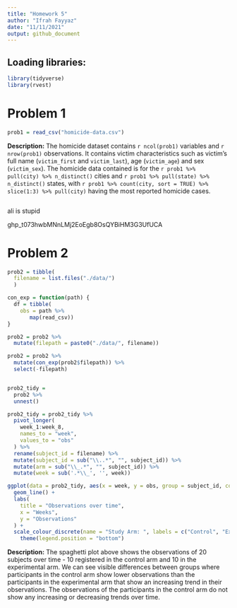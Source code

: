 ```yaml
---
title: "Homework 5"
author: "Ifrah Fayyaz"
date: "11/11/2021"
output: github_document
---
```


## Loading libraries:

```r
library(tidyverse)
library(rvest)
```


# Problem 1

```r
prob1 = read_csv("homicide-data.csv")

```

**Description:**
The homicide dataset contains ``r ncol(prob1)`` variables and ``r nrow(prob1)`` observations. It contains victim characteristics such as victim's full name (`victim_first` and `victim_last`), age (`victim_age`) and sex (`victim_sex`). The homicide data contained is for the ``r prob1 %>% pull(city) %>% n_distinct()`` cities and ``r prob1 %>% pull(state) %>% n_distinct()`` states, with ``r prob1 %>% count(city, sort = TRUE) %>% slice(1:3) %>% pull(city)`` having the most reported homicide cases. 


```r

```

ali is stupid

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

# Problem 2

```r
prob2 = tibble(
  filename = list.files("./data/")
  )

con_exp = function(path) {
  df = tibble(
    obs = path %>%
       map(read_csv))
}

prob2 = prob2 %>%
  mutate(filepath = paste0("./data/", filename)) 

prob2 = prob2 %>%
  mutate(con_exp(prob2$filepath)) %>%
  select(-filepath)


prob2_tidy = 
  prob2 %>%
  unnest() 

prob2_tidy = prob2_tidy %>%
  pivot_longer(
    week_1:week_8,
    names_to = "week",
    values_to = "obs"
  ) %>%
  rename(subject_id = filename) %>%
  mutate(subject_id = sub("\\..*", "", subject_id)) %>%
  mutate(arm = sub("\\_.*", "", subject_id)) %>%
  mutate(week = sub('.*\\_', '', week)) 

ggplot(data = prob2_tidy, aes(x = week, y = obs, group = subject_id, color = arm)) + 
  geom_line() +
  labs(
    title = "Observations over time",
    x = "Weeks",
    y = "Observations"
  ) + 
  scale_colour_discrete(name = "Study Arm: ", labels = c("Control", "Experimental")) + 
    theme(legend.position = "bottom")

```

**Description:**
The spaghetti plot above shows the observations of 20 subjects over time - 10 registered in the control arm and 10 in the experimental arm. We can see visible differences between groups where participants in the control arm show lower observations than the participants in the experimental arm that show an increasing trend in their observations. The observations of the participants in the control arm do not show any increasing or decreasing trends over time. 


```r








```




```r

```


```r

```


```r

```

